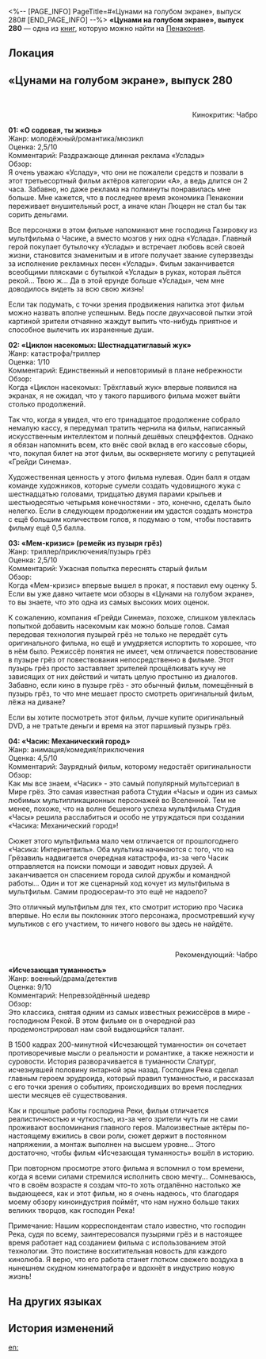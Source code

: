 <%-- [PAGE_INFO]
PageTitle=#«Цунами на голубом экране», выпуск 280#
[END_PAGE_INFO] --%>
{{Дополнить}}
{{Книга Инфобокс
|id           = 303
|partIds      = 190562
|Название     = 
|Изображение  = Предмет Журнал Пенакония.png
|Мир          = Пенакония
|Томов        = 1
|Автор        = <!--нужно добавить-->
|Описание     = Известный журнал кинорецензий на Пенаконии. Автором в нём выступает кинокритик Чабро. Он метко подбирает слова и безжалостно высказывает своё мнение.
|Том1         = {{tx}}
|Источник1    = {{tx|Отсутствует источник}}
|Персонажи    = 
|Фракции      = 
}}
'''«Цунами на голубом экране», выпуск 280''' — одна из [[Книги|книг]], которую можно найти на [[Пенакония]].

==Локация==
{{Отметка карты|<!--название карты-->|<!--id отметки-->}}

==«Цунами на голубом экране», выпуск 280==
{{Размер|+2|<div align="center">«Цунами на голубом экране», выпуск 280</div>}}

{{Размер|+1|<div align="center">Экспресс-обзор фильмов месяца</div>}}<br /><div align="right">Кинокритик: Чабро</div>

'''01: «О содовая, ты жизнь»'''<br />
Жанр: молодёжный/романтика/мюзикл<br />
Оценка: 2,5/10<br />
Комментарий: Раздражающе длинная реклама «Услады»<br />
Обзор:<br />
Я очень уважаю «Усладу», что они не пожалели средств и позвали в этот третьесортный фильм актёров категории «А», а ведь длится он 2 часа. Забавно, но даже реклама на полминуты понравилась мне больше. Мне кажется, что в последнее время экономика Пенаконии переживает внушительный рост, а иначе клан Люцерн не стал бы так сорить деньгами.

Все персонажи в этом фильме напоминают мне господина Газировку из мультфильма о Часике, а вместо мозгов у них одна «Услада». Главный герой покупает бутылочку «Услады» и встречает любовь всей своей жизни, становится знаменитым и в итоге получает звание суперзвезды за исполнение рекламных песен «Услады». Фильм заканчивается всеобщими плясками с бутылкой «Услады» в руках, которая льётся рекой... Твою ж... Да в этой ерунде больше «Услады», чем мне доводилось видеть за всю свою жизнь!

Если так подумать, с точки зрения продвижения напитка этот фильм можно назвать вполне успешным. Ведь после двухчасовой пытки этой картиной зрители отчаянно жаждут выпить что-нибудь приятное и способное вылечить их израненные души.

'''02: «Циклон насекомых: Шестнадцатиглавый жук»'''<br />
Жанр: катастрофа/триллер<br />
Оценка: 1/10<br />
Комментарий: Единственный и неповторимый в плане небрежности<br />
Обзор:<br />
Когда «Циклон насекомых: Трёхглавый жук» впервые появился на экранах, я не ожидал, что у такого паршивого фильма может выйти столько продолжений.

Так что, когда я увидел, что его тринадцатое продолжение собрало немалую кассу, я передумал тратить чернила на фильм, написанный искусственным интеллектом и полный дешёвых спецэффектов. Однако я обязан напомнить всем, кто внёс свой вклад в его кассовые сборы, что, покупая билет на этот фильм, вы оскверняете могилу с репутацией «Грейди Синема».

Художественная ценность у этого фильма нулевая. Один балл я отдам команде художников, которые сумели создать чудовищного жука с шестнадцатью головами, тридцатью двумя парами крыльев и шестьюдесятью четырьмя конечностями - это, конечно, сделать было нелегко. Если в следующем продолжении им удастся создать монстра с ещё большим количеством голов, я подумаю о том, чтобы поставить фильму ещё 0,5 балла.

'''03: «Мем-кризис» (ремейк из пузыря грёз)'''<br />
Жанр: триллер/приключения/пузырь грёз<br />
Оценка: 2,5/10<br />
Комментарий: Ужасная попытка переснять старый фильм<br />
Обзор:<br />
Когда «Мем-кризис» впервые вышел в прокат, я поставил ему оценку 5. Если вы уже давно читаете мои обзоры в «Цунами на голубом экране», то вы знаете, что это одна из самых высоких моих оценок.

К сожалению, компания «Грейди Синема», похоже, слишком увлеклась попыткой добавить насекомым как можно больше голов. Самая передовая технология пузырей грёз не только не передаёт суть оригинального фильма, но ещё и умудряется испортить то хорошее, что в нём было. Режиссёр понятия не имеет, чем отличается повествование в пузыре грёз от повествования непосредственно в фильме. Этот пузырь грёз просто заставляет зрителей прощёлкивать кучу не зависящих от них действий и читать целую простыню из диалогов. Забавно, если кино в пузыре грёз - это обычный фильм, помещённый в пузырь грёз, то что мне мешает просто смотреть оригинальный фильм, лёжа на диване?

Если вы хотите посмотреть этот фильм, лучше купите оригинальный DVD, а не тратьте деньги и время на этот паршивый пузырь грёз.

'''04: «Часик: Механический город»'''<br />
Жанр: анимация/комедия/приключения<br />
Оценка: 4,5/10<br />
Комментарий: Заурядный фильм, которому недостаёт оригинальности<br />
Обзор:<br />
Как мы все знаем, «Часик» - это самый популярный мультсериал в Мире грёз. Это самая известная работа Студии «Часы» и один из самых любимых мультипликационных персонажей во Вселенной. Тем не менее, похоже, что на волне бешеного успеха мультфильма Студия «Часы» решила расслабиться и особо не утруждаться при создании «Часика: Механический город»!

Сюжет этого мультфильма мало чем отличается от прошлогоднего «Часика: Интернетвиль». Оба мультика начинаются с того, что на Грёзавиль надвигается очередная катастрофа, из-за чего Часик отправляется на поиски помощи и заводит новых друзей. А заканчивается он спасением города силой дружбы и командной работы... Один и тот же сценарный ход кочует из мультфильма в мультфильм. Самим продюсерам-то это ещё не надоело?

Это отличный мультфильм для тех, кто смотрит историю про Часика впервые. Но если вы поклонник этого персонажа, просмотревший кучу мультиков с его участием, то ничего нового вы здесь не найдёте.

{{Размер|+1|<div align="center">Рекомендации месяца</div>}}<br /><div align="right">Рекомендующий: Чабро</div>

'''«Исчезающая туманность»'''<br />
Жанр: военный/драма/детектив<br />
Оценка: 9/10<br />
Комментарий: Непревзойдённый шедевр<br />
Обзор:<br />
Это классика, снятая одним из самых известных режиссёров в мире - господином Рекой. В этом фильме он в очередной раз продемонстрировал нам свой выдающийся талант.

В 1500 кадрах 200-минутной «Исчезающей туманности» он сочетает противоречивые мысли о реальности и романтике, а также нежности и суровости. История разворачивается в туманности Слатург, исчезнувшей половину янтарной эры назад. Господин Река сделал главным героем эрудроида, который правил туманностью, и рассказал с его точки зрения о событиях, происходивших во время последних шести месяцев её существования.

Как и прошлые работы господина Реки, фильм отличается реалистичностью и чуткостью, из-за чего зрители чуть ли не сами проживают воспоминания главного героя. Малоизвестные актёры по-настоящему вжились в свои роли, сюжет держит в постоянном напряжении, а монтаж выполнен на высшем уровне... Этого достаточно, чтобы фильм «Исчезающая туманность» вошёл в историю.

При повторном просмотре этого фильма я вспомнил о том времени, когда я всеми силами стремился исполнить свою мечту... Сомневаюсь, что в своём возрасте я создам что-то хоть отдалённо настолько же выдающееся, как и этот фильм, но я очень надеюсь, что благодаря моему обзору киноиндустрия поймёт, что нам нужно больше таких великих творцов, как господин Река!

Примечание: Нашим корреспондентам стало известно, что господин Река, судя по всему, заинтересовался пузырями грёз и в настоящее время работает над созданием фильма с использованием этой технологии. Это поистине восхитительная новость для каждого кинолюба. Я верю, что его работа станет глотком свежего воздуха в нынешнем скудном кинематографе и вдохнёт в индустрию новую жизнь!

==На других языках==
{{На других языках
|en   = ''Silver Screen Shockwave'' Issue 280
|zhs  = 《银幕冲击波》第280期
|zht  = 《銀幕衝擊波》第280期
|ja   = 『銀幕の衝撃波』第280期
|ko   = ≪은막의 충격파≫ 제280호
|es   = «Secuencias de choque en la gran pantalla» Edición 280
|fr   = ''Choc à l'écran'' numéro 280
|ru   = «Цунами на голубом экране», выпуск 280
|th   = คลื่นสนั่นจอเงิน ฉบับที่ 280
|vi   = "Sóng Xung Kích Màn Bạc" Kỳ 280
|de   = „Kino-Knaller“ Ausgabe 280
|id   = "Gelombang Kejut Layar Perak" Edisi 280
|pt   = "Onda de Choque da Indústria Cinematográfica" Edição 280
}}

==История изменений==
{{История изменений|3.5}}

[[en:]]